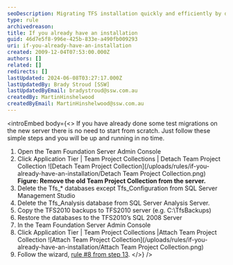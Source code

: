 ```yaml
---
seoDescription: Migrating TFS installation quickly and efficiently by detaching team project collections, deleting databases, restoring backups, and attaching projects.
type: rule
archivedreason:
title: If you already have an installation
guid: 46d7e5f8-996e-425b-833e-a490fb009293
uri: if-you-already-have-an-installation
created: 2009-12-04T07:53:00.000Z
authors: []
related: []
redirects: []
lastUpdated: 2024-06-08T03:27:17.000Z
lastUpdatedBy: Brady Stroud [SSW]
lastUpdatedByEmail: bradystroud@ssw.com.au
createdBy: MartinHinshelwood
createdByEmail: MartinHinshelwood@ssw.com.au
---
```


<introEmbed
  body={<>
If you have already done some test migrations on the new server there is no need to start from scratch. Just follow these simple steps and you will be up and running in no time.

1. Open the Team Foundation Server Admin Console
2. Click Application Tier | Team Project Collections | Detach Team Project Collection
   ![Detach Team Project Collection](/uploads/rules/if-you-already-have-an-installation/Detach Team Project Collection.png)
   **Figure: Remove the old Team Project Collection from the server.**
3. Delete the Tfs\_\* databases except Tfs_Configuration from SQL Server Management Studio
4. Delete the Tfs_Analysis database from SQL Server Analysis Server.
5. Copy the TFS2010 backups to TFS2010 server (e.g. C:\TfsBackups)
6. Restore the databases to the TFS2010’s SQL 2008 Server
7. In the Team Foundation Server Admin Console
8. Click Application Tier | Team Project Collections |Attach Team Project Collection
   ![Attach Team Project Collection](/uploads/rules/if-you-already-have-an-installation/Attach Team Project Collection.png)
9. Follow the wizard, [rule #8 from step 13](/do-you-know-how-to-upgrade-your-tfs2008-databases).
  </>}
/>
